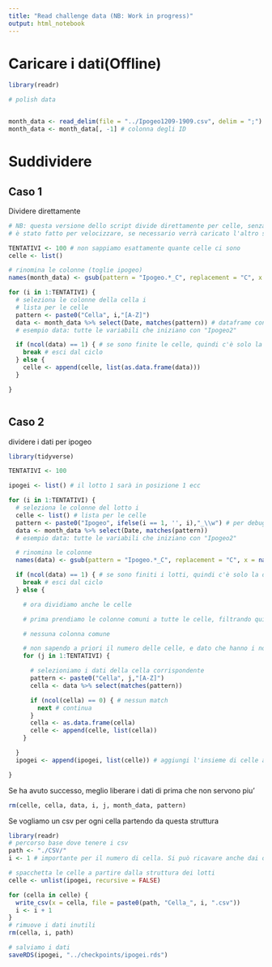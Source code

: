 ```yaml
---
title: "Read challenge data (NB: Work in progress)"
output: html_notebook
---
```


# Caricare i dati(Offline)
```r
library(readr)

# polish data


month_data <- read_delim(file = "../Ipogeo1209-1909.csv", delim = ";")
month_data <- month_data[, -1] # colonna degli ID
```
# Suddividere

## Caso 1

Dividere direttamente
```r
# NB: questa versione dello script divide direttamente per celle, senza tenere conto dell'ipogeo
# è stato fatto per velocizzare, se necessario verrà caricato l'altro script

TENTATIVI <- 100 # non sappiamo esattamente quante celle ci sono
celle <- list()

# rinomina le colonne (toglie ipogeo)
names(month_data) <- gsub(pattern = "Ipogeo.*_C", replacement = "C", x = names(month_data))

for (i in 1:TENTATIVI) {
  # seleziona le colonne della cella i
  # lista per le celle
  pattern <- paste0("Cella", i,"[A-Z]")
  data <- month_data %>% select(Date, matches(pattern)) # dataframe con solo le colonne della cella
  # esempio data: tutte le variabili che iniziano con "Ipogeo2"

  if (ncol(data) == 1) { # se sono finite le celle, quindi c'è solo la data
    break # esci dal ciclo
  } else {
    celle <- append(celle, list(as.data.frame(data)))
  }

}



```
## Caso 2
dividere i dati per ipogeo
```r
library(tidyverse)

TENTATIVI <- 100

ipogei <- list() # il lotto 1 sarà in posizione 1 ecc

for (i in 1:TENTATIVI) {
  # seleziona le colonne del lotto i
  celle <- list() # lista per le celle
  pattern <- paste0("Ipogeo", ifelse(i == 1, '', i),"_\\w") # per debug
  data <- month_data %>% select(Date, matches(pattern))
  # esempio data: tutte le variabili che iniziano con "Ipogeo2"

  # rinomina le colonne
  names(data) <- gsub(pattern = "Ipogeo.*_C", replacement = "C", x = names(data))

  if (ncol(data) == 1) { # se sono finiti i lotti, quindi c'è solo la data
    break # esci dal ciclo
  } else {

    # ora dividiamo anche le celle

    # prima prendiamo le colonne comuni a tutte le celle, filtrando quindi i quadri specifici e le variabili delle celle

    # nessuna colonna comune

    # non sapendo a priori il numero delle celle, e dato che hanno i nomi in progressivo da un lotto all'altro, si va a tentativi
    for (j in 1:TENTATIVI) {

      # selezioniamo i dati della cella corrispondente
      pattern <- paste0("Cella", j,"[A-Z]")
      cella <- data %>% select(matches(pattern))

      if (ncol(cella) == 0) { # nessun match
        next # continua
      }
      cella <- as.data.frame(cella)
      celle <- append(celle, list(cella))
    }

  }
  ipogei <- append(ipogei, list(celle)) # aggiungi l'insieme di celle alla lista dei lotti

}

```
Se ha avuto successo, meglio liberare i dati di prima che non servono piu'
```r
rm(celle, cella, data, i, j, month_data, pattern)
```
Se vogliamo un csv per ogni cella partendo da questa struttura
```r
library(readr)
# percorso base dove tenere i csv
path <- "./CSV/"
i <- 1 # importante per il numero di cella. Si può ricavare anche dai dati, ma così è più veloce. Possiamo farlo perchè le celle vanno in numero progressivo anche cambiando lotto

# spacchetta le celle a partire dalla struttura dei lotti
celle <- unlist(ipogei, recursive = FALSE)

for (cella in celle) {
  write_csv(x = cella, file = paste0(path, "Cella_", i, ".csv"))
  i <- i + 1
}
# rimuove i dati inutili
rm(cella, i, path)
```
```r
# salviamo i dati
saveRDS(ipogei, "../checkpoints/ipogei.rds")
```
